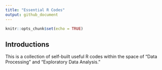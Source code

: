 ```yaml
---
title: "Essential R Codes"
output: github_document
---
```


```r
knitr::opts_chunk$set(echo = TRUE)
```

## Introductions

This is a collection of self-built useful R codes within the space of "Data Processing" and "Exploratory Data Analysis." 


